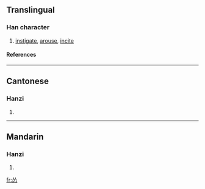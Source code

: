 {{see|慫}}

==Translingual==
===Han character===
{{Han char|rn=61|rad=心|as=04|sn=8|four=|canj=人人心 (OOP), X人人心 (XOOP)}}
# [[instigate]], [[arouse]], [[incite]]
====References====
{{Han ref|kx=0379.071|hdz=42274.030|uh=6002|ud=24578}}
----
==Cantonese==
===Hanzi===
{{yue-hanzi|jyut=|y=sung2}}
# {{defn|Cantonese}}
----
==Mandarin==
===Hanzi===
{{cmn-hanzi|tra=慫|pin=[[sǒng]] ([[song3]])|wg=sung<sup>3</sup>}}
# {{defn|Mandarin}}

[[fr:怂]]